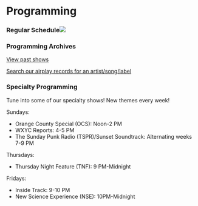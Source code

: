 
# Programming

### Regular Schedule![](/uploads/fall25schedule.png)

### Programming Archives

[View past shows](http://wxyc.info/playlists/radioWeek)

[Search our airplay records for an artist/song/label](http://wxyc.info/playlists/searchPlaylists)

### Specialty Programming

Tune into some of our specialty shows! New themes every week!

Sundays:

* Orange County Special (OCS): Noon-2 PM
* WXYC Reports: 4-5 PM
* The Sunday Punk Radio (TSPR)/Sunset Soundtrack: Alternating weeks 7-9 PM

Thursdays:

* Thursday Night Feature (TNF): 9 PM-Midnight

Fridays:

* Inside Track: 9-10 PM
* New Science Experience (NSE): 10PM-Midnight
